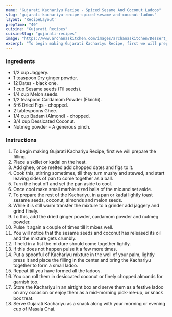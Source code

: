 ---
name: "Gujarati Kachariyu Recipe - Spiced Sesame And Coconut Ladoos"
slug: "gujarati-kachariyu-recipe-spiced-sesame-and-coconut-ladoos"
layout: 'RecipeLayout'
prepTime: "40"
cuisine: "Gujarati Recipes﻿"
cuisineSlug: "gujarati-recipes"
image: "https://www.archanaskitchen.com/images/archanaskitchen/Dessert_Energy_Bars/Gujarati_Kachariyu_Recipe_Traditional_Spiced_Sesame_And_Coconut_Ladoos_With_Dates_And_Figs-1.jpg"
excerpt: "To begin making Gujarati Kachariyu Recipe, first we will prepare the filling"
---

### Ingredients

- 1/2 cup Jaggery.
- 1 teaspoon Dry ginger powder.
- 12 Dates - black one.
- 1 cup Sesame seeds (Til seeds).
- 1/4 cup Melon seeds.
- 1/2 teaspoon Cardamom Powder (Elaichi).
- 5-6 Dried Figs - chopped.
- 2 tablespoons Ghee.
- 1/4 cup Badam (Almond) - chopped.
- 3/4 cup Dessicated Coconut.
- Nutmeg powder - A generous pinch.

### Instructions

1. To begin making Gujarati Kachariyu Recipe, first we will prepare the filling.
1. Place a skillet or kadai on the heat.
1. Add ghee, once melted add chopped dates and figs to it.
1. Cook this, stirring sometimes, till they turn mushy and stewed, and start leaving sides of pan to come together as a ball.
1. Turn the heat off and set the pan aside to cool.
1. Once cool make small marble sized balls of the mix and set aside.
1. To prepare the rest of the Kachariyu, in a pan or kadai lightly toast sesame seeds, coconut, almonds and melon seeds.
1. While it is still warm transfer the mixture to a grinder add jaggery and grind finely.
1. To this, add the dried ginger powder, cardamom powder and nutmeg powder.
1. Pulse it again a couple of times till it mixes well.
1. You will notice that the sesame seeds and coconut has released its oil and the mixture gets crumbly.
1. If held in a fist the mixture should come together lightly.
1. If this does not happen pulse it a few more times.
1. Put a spoonful of Kachariyu mixture in the well of your palm, lightly press it and place the filling in the center and bring the Kachariyu together to form a small ladoo.
1. Repeat till you have formed all the ladoos.
1. You can roll them in desiccated coconut or finely chopped almonds for garnish too.
1. Store the Kachariyu in an airtight box and serve them as a festive ladoo on any occasion or enjoy them as a mid-morning pick-me-up, or snack box treat.
1. Serve Gujarati Kachariyu as a snack along with your morning or evening cup of Masala Chai.
